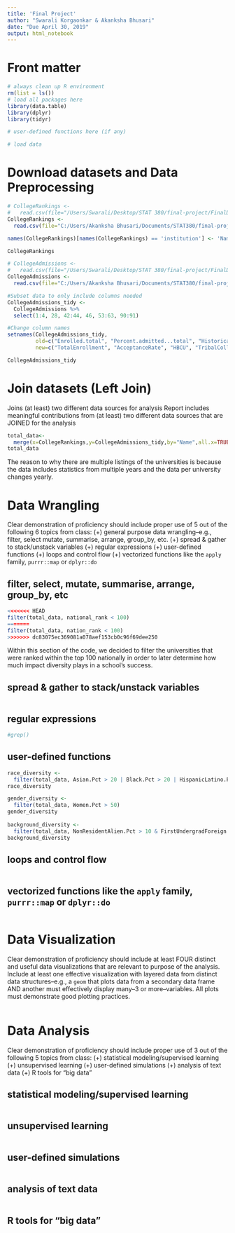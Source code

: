 ```yaml
---
title: 'Final Project'
author: "Swarali Korgaonkar & Akanksha Bhusari"
date: "Due April 30, 2019"
output: html_notebook
---
```


# Front matter

```r
# always clean up R environment
rm(list = ls())
# load all packages here
library(data.table)
library(dplyr)
library(tidyr)

# user-defined functions here (if any)

# load data
```

# Download datasets and Data Preprocessing 

```r
# CollegeRankings <-
#   read.csv(file="/Users/Swarali/Desktop/STAT 380/final-project/FinalData/world-university-rankings/cwurData.csv", header=TRUE, sep=",")
CollegeRankings <-
  read.csv(file="C:/Users/Akanksha Bhusari/Documents/STAT380/final-project/cwurData.csv", header=TRUE, sep=",")

names(CollegeRankings)[names(CollegeRankings) == 'institution'] <- 'Name'

CollegeRankings

# CollegeAdmissions <- 
#   read.csv(file="/Users/Swarali/Desktop/STAT 380/final-project/FinalData/Data-Table1.csv", header=TRUE, sep=",")
CollegeAdmissions <- 
  read.csv(file="C:/Users/Akanksha Bhusari/Documents/STAT380/final-project/Data-Table 1.csv", header=TRUE, sep=",")

#Subset data to only include columns needed
CollegeAdmissions_tidy <- 
  CollegeAdmissions %>%
  select(1:4, 28, 42:44, 46, 53:63, 90:91)

#Change column names
setnames(CollegeAdmissions_tidy, 
         old=c("Enrolled.total", "Percent.admitted...total", "Historically.Black.College.or.University", "Tribal.college", "Degree.of.urbanization..Urban.centric.locale.", "Total..enrollment", "Percent.of.total.enrollment.that.are.American.Indian.or.Alaska.Native", "Percent.of.total.enrollment.that.are.Asian", "Percent.of.total.enrollment.that.are.Black.or.African.American", "Percent.of.total.enrollment.that.are.Hispanic.Latino", "Percent.of.total.enrollment.that.are.Native.Hawaiian.or.Other.Pacific.Islander", "Percent.of.total.enrollment.that.are.White", "Percent.of.total.enrollment.that.are.two.or.more.races", "Percent.of.total.enrollment.that.are.Race.ethnicity.unknown", "Percent.of.total.enrollment.that.are.Nonresident.Alien", "Percent.of.total.enrollment.that.are.Asian.Native.Hawaiian.Pacific.Islander", "Percent.of.total.enrollment.that.are.women", "Number.of.first.time.undergraduates...foreign.countries", "Percent.of.first.time.undergraduates...foreign.countries"), 
         new=c("TotalEnrollment", "AcceptanceRate", "HBCU", "TribalCollege", "AreaType.UCL", "Enrollment", "AmericanIndianAlaska.Pct", "Asian.Pct", "Black.Pct", "HispanicLatino.Pct", "HawaiianPacificIslander.Pct", "White.Pct", "TwoMoreRace.Pct", "UnknownEthnicity.Pct", "NonResidentAlien.Pct", "AsianHawaiianPacificIslander.Pct", "Women.Pct", "FirstUndergradForeign.Num", "FirstUndergradForeign.Pct")) 

CollegeAdmissions_tidy
```

# Join datasets (Left Join)

Joins (at least) two different data sources for analysis
Report includes meaningful contributions from (at least) two different data sources that are JOINED for the analysis

```r
total_data<-
  merge(x=CollegeRankings,y=CollegeAdmissions_tidy,by="Name",all.x=TRUE)
total_data
```
The reason to why there are multiple listings of the universities is because the data includes statistics from multiple years and the data per university changes yearly.

# Data Wrangling

Clear demonstration of proficiency should include proper use of 5 out of the following 6 topics from class: (+) general purpose data wrangling--e.g., filter, select mutate, summarise, arrange, group_by, etc. (+) spread & gather to stack/unstack variables (+) regular expressions (+) user-defined functions (+) loops and control flow (+) vectorized functions like the `apply` family, `purrr::map` or `dplyr::do`

## filter, select, mutate, summarise, arrange, group_by, etc

```r
<<<<<<< HEAD
filter(total_data, national_rank < 100)
=======
filter(total_data, nation_rank < 100)
>>>>>>> dc83075ec369081a078aef153cb0c96f69dee250
```
Within this section of the code, we decided to filter the universities that were ranked within the top 100 nationally in order to later determine how much impact diversity plays in a school's success. 

## spread & gather to stack/unstack variables

```r


```


## regular expressions

```r
#grep()
```


## user-defined functions

```r
race_diversity <-
  filter(total_data, Asian.Pct > 20 | Black.Pct > 20 | HispanicLatino.Pct > 20 | TwoMoreRace.Pct > 20 | UnknownEthnicity.Pct > 20 | AmericanIndianAlaska.Pct > 20 | HawaiianPacificIslander.Pct > 20 | AsianHawaiianPacificIslander.Pct > 20)
race_diversity

gender_diversity <-
  filter(total_data, Women.Pct > 50)
gender_diversity
  
background_diversity <-
  filter(total_data, NonResidentAlien.Pct > 10 & FirstUndergradForeign.Pct > 10)
background_diversity
```


## loops and control flow

```r

```


## vectorized functions like the `apply` family, `purrr::map` or `dplyr::do`

```r

```


# Data Visualization

Clear demonstration of proficiency should include at least FOUR distinct and useful data visualizations that are relevant to purpose of the analysis. Include at least one effective visualization with layered data from distinct data structures--e.g., a `geom` that plots data from a secondary data frame AND another must effectively display many--3 or more--variables. All plots must demonstrate good plotting practices.

```r

```

# Data Analysis
Clear demonstration of proficiency should include proper use of 3 out of the following 5 topics from class: (+) statistical modeling/supervised learning (+) unsupervised learning (+) user-defined simulations (+) analysis of text data (+) R tools for "big data"

## statistical modeling/supervised learning

```r

```

## unsupervised learning

```r

```


## user-defined simulations

```r

```


## analysis of text data

```r

```


## R tools for "big data"

```r

```




